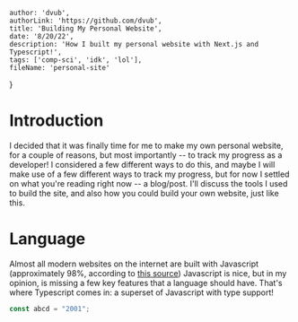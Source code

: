 
    author: 'dvub',
    authorLink: 'https://github.com/dvub',
    title: 'Building My Personal Website',
    date: '8/20/22',
    description: 'How I built my personal website with Next.js and Typescript!',
    tags: ['comp-sci', 'idk', 'lol'],
    fileName: 'personal-site'
}

# Introduction

I decided that it was finally time for me to make my own personal website, for a couple of reasons, but most importantly -- to track my progress as a developer! I considered a few different ways to do this, and maybe I will make use of a few different ways to track my progress, but for now I settled on what you're reading right now -- a blog/post. I'll discuss the tools I used to build the site, and also how you could build your own website, just like this.

# Language

Almost all modern websites on the internet are built with Javascript (approximately 98%, according to [this source](https://w3techs.com/technologies/details/cp-javascript#:~:text=JavaScript%20is%20used%20as%20client,98.0%25%20of%20all%20the%20websites.)) Javascript is nice, but in my opinion, is missing a few key features that a language should have. That's where Typescript comes in: a superset of Javascript with type support!

```js
const abcd = "2001";
```
